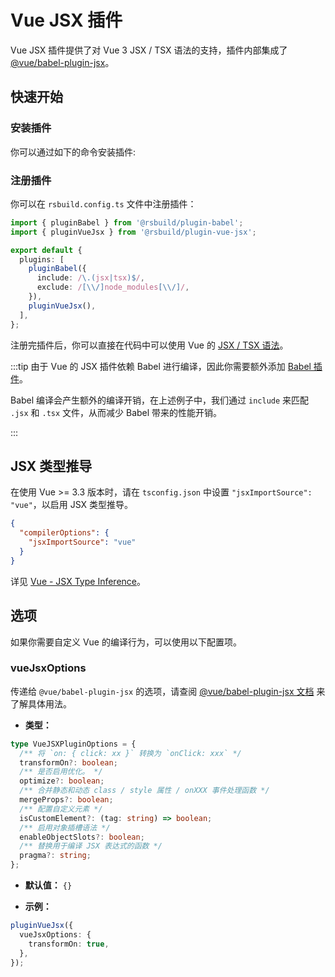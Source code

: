 # Vue JSX 插件

Vue JSX 插件提供了对 Vue 3 JSX / TSX 语法的支持，插件内部集成了 [@vue/babel-plugin-jsx](https://github.com/vuejs/babel-plugin-jsx)。

## 快速开始

### 安装插件

你可以通过如下的命令安装插件:


<PackageManagerTabs command="add @rsbuild/plugin-babel @rsbuild/plugin-vue-jsx -D" />

### 注册插件

你可以在 `rsbuild.config.ts` 文件中注册插件：

```ts title="rsbuild.config.ts"
import { pluginBabel } from '@rsbuild/plugin-babel';
import { pluginVueJsx } from '@rsbuild/plugin-vue-jsx';

export default {
  plugins: [
    pluginBabel({
      include: /\.(jsx|tsx)$/,
      exclude: /[\\/]node_modules[\\/]/,
    }),
    pluginVueJsx(),
  ],
};
```

注册完插件后，你可以直接在代码中可以使用 Vue 的 [JSX / TSX 语法](https://github.com/vuejs/babel-plugin-jsx)。

:::tip
由于 Vue 的 JSX 插件依赖 Babel 进行编译，因此你需要额外添加 [Babel 插件](/plugins/list/plugin-babel)。

Babel 编译会产生额外的编译开销，在上述例子中，我们通过 `include` 来匹配 `.jsx` 和 `.tsx` 文件，从而减少 Babel 带来的性能开销。

:::

## JSX 类型推导

在使用 Vue >= 3.3 版本时，请在 `tsconfig.json` 中设置 `"jsxImportSource": "vue"`，以启用 JSX 类型推导。

```json title="tsconfig.json"
{
  "compilerOptions": {
    "jsxImportSource": "vue"
  }
}
```

详见 [Vue - JSX Type Inference](https://vuejs.org/guide/extras/render-function.html#jsx-type-inference)。

## 选项

如果你需要自定义 Vue 的编译行为，可以使用以下配置项。

### vueJsxOptions

传递给 `@vue/babel-plugin-jsx` 的选项，请查阅 [@vue/babel-plugin-jsx 文档](https://github.com/vuejs/babel-plugin-jsx) 来了解具体用法。

- **类型：**

```ts
type VueJSXPluginOptions = {
  /** 将 `on: { click: xx }` 转换为 `onClick: xxx` */
  transformOn?: boolean;
  /** 是否启用优化。 */
  optimize?: boolean;
  /** 合并静态和动态 class / style 属性 / onXXX 事件处理函数 */
  mergeProps?: boolean;
  /** 配置自定义元素 */
  isCustomElement?: (tag: string) => boolean;
  /** 启用对象插槽语法 */
  enableObjectSlots?: boolean;
  /** 替换用于编译 JSX 表达式的函数 */
  pragma?: string;
};
```

- **默认值：** `{}`

- **示例：**

```ts
pluginVueJsx({
  vueJsxOptions: {
    transformOn: true,
  },
});
```
